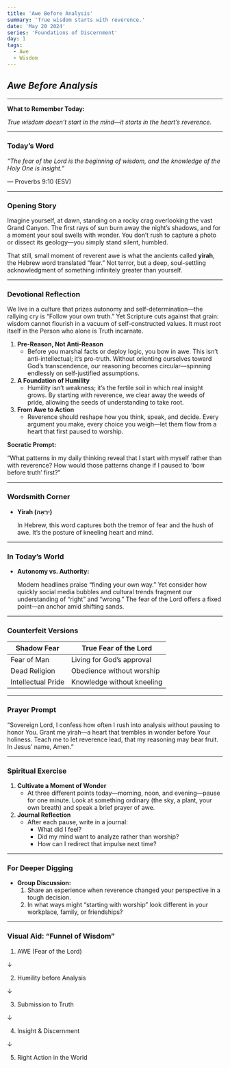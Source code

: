 ```yaml
---
title: 'Awe Before Analysis'
summary: 'True wisdom starts with reverence.'
date: 'May 20 2024'
series: 'Foundations of Discernment'
day: 1
tags:
  - Awe
  - Wisdom
---
```


## ***Awe Before Analysis***

---

**What to Remember Today:**

*True wisdom doesn’t start in the mind—it starts in the heart’s reverence.*

---

### **Today’s Word**

*“The fear of the Lord is the beginning of wisdom, and the knowledge of the Holy One is insight.”*

— Proverbs 9:10 (ESV)

---

### **Opening Story**

Imagine yourself, at dawn, standing on a rocky crag overlooking the vast Grand Canyon. The first rays of sun burn away the night’s shadows, and for a moment your soul swells with wonder. You don’t rush to capture a photo or dissect its geology—you simply stand silent, humbled.

That still, small moment of reverent awe is what the ancients called **yirah**, the Hebrew word translated “fear.” Not terror, but a deep, soul-settling acknowledgment of something infinitely greater than yourself.

---

### **Devotional Reflection**

We live in a culture that prizes autonomy and self-determination—the rallying cry is “Follow your own truth.” Yet Scripture cuts against that grain: wisdom cannot flourish in a vacuum of self-constructed values. It must root itself in the Person who alone is Truth incarnate.

1. **Pre-Reason, Not Anti-Reason**
    - Before you marshal facts or deploy logic, you bow in awe. This isn’t anti-intellectual; it’s pro-truth. Without orienting ourselves toward God’s transcendence, our reasoning becomes circular—spinning endlessly on self-justified assumptions.
2. **A Foundation of Humility**
    - Humility isn’t weakness; it’s the fertile soil in which real insight grows. By starting with reverence, we clear away the weeds of pride, allowing the seeds of understanding to take root.
3. **From Awe to Action**
    - Reverence should reshape how you think, speak, and decide. Every argument you make, every choice you weigh—let them flow from a heart that first paused to worship.

**Socratic Prompt:**

“What patterns in my daily thinking reveal that I start with myself rather than with reverence? How would those patterns change if I paused to ‘bow before truth’ first?”

---

### **Wordsmith Corner**

- **Yirah (יִרְאָה)**
    
    In Hebrew, this word captures both the tremor of fear and the hush of awe. It’s the posture of kneeling heart and mind.

---

### **In Today’s World**

- **Autonomy vs. Authority:**
    
    Modern headlines praise “finding your own way.” Yet consider how quickly social media bubbles and cultural trends fragment our understanding of “right” and “wrong.” The fear of the Lord offers a fixed point—an anchor amid shifting sands.

---

### **Counterfeit Versions**

| **Shadow Fear** | **True Fear of the Lord** |
| --- | --- |
| Fear of Man | Living for God’s approval |
| Dead Religion | Obedience without worship |
| Intellectual Pride | Knowledge without kneeling |

---

### **Prayer Prompt**

“Sovereign Lord, I confess how often I rush into analysis without pausing to honor You. Grant me yirah—a heart that trembles in wonder before Your holiness. Teach me to let reverence lead, that my reasoning may bear fruit. In Jesus’ name, Amen.”

---

### **Spiritual Exercise**

1. **Cultivate a Moment of Wonder**
    - At three different points today—morning, noon, and evening—pause for one minute. Look at something ordinary (the sky, a plant, your own breath) and speak a brief prayer of awe.
2. **Journal Reflection**
    - After each pause, write in a journal:
        - What did I feel?
        - Did my mind want to analyze rather than worship?
        - How can I redirect that impulse next time?

---

### **For Deeper Digging**

- **Group Discussion:**
    1. Share an experience when reverence changed your perspective in a tough decision.
    2. In what ways might “starting with worship” look different in your workplace, family, or friendships?

---

### **Visual Aid: “Funnel of Wisdom”**

1. AWE (Fear of the Lord)

↓

2. Humility before Analysis

↓

3. Submission to Truth

↓

4. Insight & Discernment

↓

5. Right Action in the World

